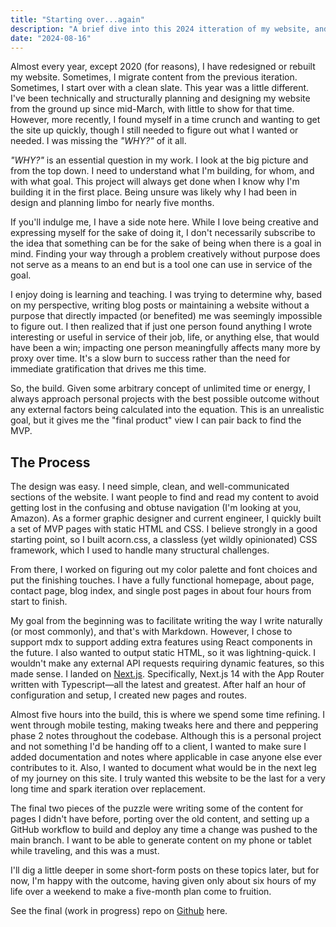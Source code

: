 ```yaml
---
title: "Starting over...again"
description: "A brief dive into this 2024 itteration of my website, and what makes it different than the rest."
date: "2024-08-16"
---
```


Almost every year, except 2020 (for reasons), I have redesigned or rebuilt my website. Sometimes, I migrate content from the previous iteration. Sometimes, I start over with a clean slate. This year was a little different. I've been technically and structurally planning and designing my website from the ground up since mid-March, with little to show for that time. However, more recently, I found myself in a time crunch and wanting to get the site up quickly, though I still needed to figure out what I wanted or needed. I was missing the *"WHY?"* of it all.

*"WHY?"* is an essential question in my work. I look at the big picture and from the top down. I need to understand what I'm building, for whom, and with what goal. This project will always get done when I know why I'm building it in the first place. Being unsure was likely why I had been in design and planning limbo for nearly five months.

If you'll indulge me, I have a side note here. While I love being creative and expressing myself for the sake of doing it, I don't necessarily subscribe to the idea that something can be for the sake of being when there is a goal in mind. Finding your way through a problem creatively without purpose does not serve as a means to an end but is a tool one can use in service of the goal.

I enjoy doing is learning and teaching. I was trying to determine why, based on my perspective, writing blog posts or maintaining a website without a purpose that directly impacted (or benefited) me was seemingly impossible to figure out. I then realized that if just one person found anything I wrote interesting or useful in service of their job, life, or anything else, that would have been a win; impacting one person meaningfully affects many more by proxy over time. It's a slow burn to success rather than the need for immediate gratification that drives me this time.

So, the build. Given some arbitrary concept of unlimited time or energy, I always approach personal projects with the best possible outcome without any external factors being calculated into the equation. This is an unrealistic goal, but it gives me the "final product" view I can pair back to find the MVP.

## The Process
The design was easy. I need simple, clean, and well-communicated sections of the website. I want people to find and read my content to avoid getting lost in the confusing and obtuse navigation (I'm looking at you, Amazon). As a former graphic designer and current engineer, I quickly built a set of MVP pages with static HTML and CSS. I believe strongly in a good starting point, so I built acorn.css, a classless (yet wildly opinionated) CSS framework, which I used to handle many structural challenges.

From there, I worked on figuring out my color palette and font choices and put the finishing touches. I have a fully functional homepage, about page, contact page, blog index, and single post pages in about four hours from start to finish.

My goal from the beginning was to facilitate writing the way I write naturally (or most commonly), and that's with Markdown. However, I chose to support mdx to support adding extra features using React components in the future. I also wanted to output static HTML, so it was lightning-quick. I wouldn't make any external API requests requiring dynamic features, so this made sense. I landed on [Next.js](https://nextjs.org/). Specifically, Next.js 14 with the App Router written with Typescript—all the latest and greatest. After half an hour of configuration and setup, I created new pages and routes.

Almost five hours into the build, this is where we spend some time refining. I went through mobile testing, making tweaks here and there and peppering phase 2 notes throughout the codebase. Although this is a personal project and not something I'd be handing off to a client, I wanted to make sure I added documentation and notes where applicable in case anyone else ever contributes to it. Also, I wanted to document what would be in the next leg of my journey on this site. I truly wanted this website to be the last for a very long time and spark iteration over replacement.

The final two pieces of the puzzle were writing some of the content for pages I didn't have before, porting over the old content, and setting up a GitHub workflow to build and deploy any time a change was pushed to the main branch. I want to be able to generate content on my phone or tablet while traveling, and this was a must.

I'll dig a little deeper in some short-form posts on these topics later, but for now, I'm happy with the outcome, having given only about six hours of my life over a weekend to make a five-month plan come to fruition.

See the final (work in progress) repo on [Github](https://github.com/jomurgel/jomurgel-learn) here.
